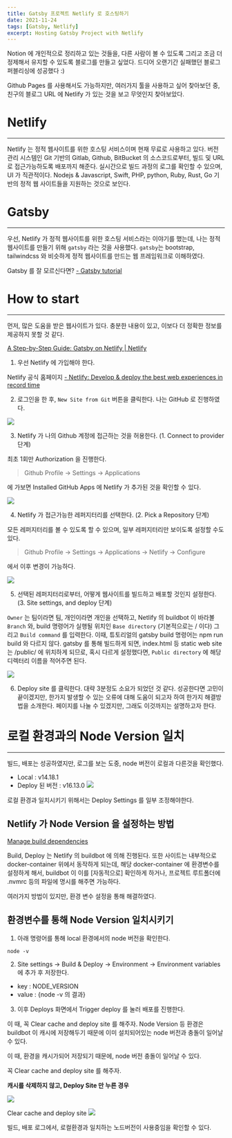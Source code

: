 ```yaml
---
title: Gatsby 프로젝트 Netlify 로 호스팅하기
date: 2021-11-24
tags: [Gatsby, Netlify]
excerpt: Hosting Gatsby Project with Netlify
---
```


Notion 에 개인적으로 정리하고 있는 것들을, 다른 사람이 볼 수 있도록 그리고 조금 더 정제해서 유지할 수 있도록 블로그를 만들고 싶었다. 드디어 오랜기간 실패했던 블로그 퍼블리싱에 성공했다 :)

Github Pages 를 사용해서도 가능하지만, 여러가지 툴을 사용하고 싶어 찾아보던 중, 친구의 블로그 URL 에 Netlify 가 있는 것을 보고 무엇인지 찾아보았다.

# Netlify

---

Netlify 는 정적 웹사이트를 위한 호스팅 서비스이며 현재 무료로 사용하고 있다. 버전 관리 시스템인 Git 기반의 Gitlab, Github, BitBucket 의 소스코드로부터, 빌드 및 URL 로 접근가능하도록 배포까지 해준다. 실시간으로 빌드 과정의 로그를 확인할 수 있으며, UI 가 직관적이다. Nodejs & Javascript, Swift, PHP, python, Ruby, Rust, Go 기반의 정적 웹 사이트들을 지원하는 것으로 보인다.

# Gatsby

---

우선, Netlify 가 정적 웹사이트를 위한 호스팅 서비스라는 이야기를 했는데, 나는 정적 웹사이트를 만들기 위해 `gatsby` 라는 것을 사용했다. `gatsby`는 bootstrap, tailwindcss 와 비슷하게 정적 웹사이트를 만드는 웹 프레임워크로 이해하였다.

Gatsby 를 잘 모르신다면? [- Gatsby tutorial](https://github.com/gatsbyjs/gatsby-starter-blog)

# How to start

---

먼저, 많은 도움을 받은 웹사이트가 있다. 충분한 내용이 있고, 이보다 더 정확한 정보를 제공하지 못할 것 같다.

[A Step-by-Step Guide: Gatsby on Netlify | Netlify](https://www.netlify.com/blog/2016/02/24/a-step-by-step-guide-gatsby-on-netlify/)

1. 우선 Netlify 에 가입해야 한다.

Netlify 공식 홈페이지 [- Netlify: Develop & deploy the best web experiences in record time](https://www.netlify.com/)

2. 로그인을 한 후, `New Site from Git` 버튼을 클릭한다. 나는 GitHub 로 진행하였다.

![](../images/netlify-git-providers.png)

3. Netlify 가 나의 Github 계정에 접근하는 것을 허용한다.
   (1. Connect to provider 단계)

최초 1회만 Authorization 을 진행한다.

> Github Profile → Settings → Applications

에 가보면 Installed GitHub Apps 에 Netlify 가 추가된 것을 확인할 수 있다.

![](../images/github-applications.png)

4. Netlify 가 접근가능한 레퍼지터리를 선택한다.
   (2. Pick a Repository 단계)

모든 레퍼지터리를 볼 수 있도록 할 수 있으며, 일부 레퍼지터리만 보이도록 설정할 수도 있다.

> Github Profile → Settings → Applications → Netlify → Configure

에서 이후 변경이 가능하다.

![](../images/select-repository.png)

5. 선택된 레퍼지터리로부터, 어떻게 웹사이트를 빌드하고 배포할 것인지 설정한다.  
   (3. Site settings, and deploy 단계)

`Owner` 는 팀이라면 팀, 개인이라면 개인을 선택하고, Netlify 의 buildbot 이 바라볼 `Branch` 와, build 명령어가 실행될 위치인 `Base directory` (기본적으로는 / 이다) 그리고 `Build command` 를 입력한다. 이때, 튜토리얼의 gatsby build 명령어는 npm run build 와 다르지 않다. gatsby 를 통해 빌드하게 되면, index.html 등 static web site 는 /public/ 에 위치하게 되므로, 혹시 다르게 설정했다면, `Public directory` 에 해당 디렉터리 이름을 적어주면 된다.

![](../images/site-settings.png)

6. Deploy site 를 클릭한다.
   대략 3분정도 소요가 되었던 것 같다. 성공한다면 고민이 끝이겠지만, 한가지 발생할 수 있는 오류에 대해 도움이 되고자 하여 한가지 해결방법을 소개한다. 페이지를 나눌 수 있겠지만, 그래도 이것까지는 설명하고자 한다.

# 로컬 환경과의 Node Version 일치

---

빌드, 배포는 성공하였지만, 로그를 보는 도중, node 버전이 로컬과 다른것을 확인했다.

- Local : v14.18.1
- Deploy 된 버전 : v16.13.0
  ![](../images/node-version-before.png)

로컬 환경과 일치시키기 위해서는 Deploy Settings 를 일부 조정해야한다.

## Netlify 가 Node Version 을 설정하는 방법

[Manage build dependencies](https://docs.netlify.com/configure-builds/manage-dependencies/)

Build, Deploy 는 Netlify 의 buildbot 에 의해 진행된다. 또한 사이트는 내부적으로 docker-container 위에서 동작하게 되는데, 해당 docker-container 에 환경변수를 설정하게 해서, buildbot 이 이를 [자동적으로] 확인하게 하거나, 프로젝트 루트폴더에 .nvmrc 등의 파일에 명시를 해주면 가능하다.

여러가지 방법이 있지만, 환경 변수 설정을 통해 해결하였다.

## 환경변수를 통해 Node Version 일치시키기

1. 아래 명령어를 통해 local 환경에서의 node 버전을 확인한다.

```shell
node -v
```

2. Site settings → Build & Deploy → Environment → Environment variables 에 추가 후 저장한다.

- key : NODE_VERSION
- value : {node -v 의 결과}

3. 이후 Deploys 화면에서 Trigger deploy 를 눌러 배포를 진행한다.

이 때, 꼭 Clear cache and deploy site 를 해주자.
Node Version 등 환경은 buildbot 이 캐시에 저장해두기 때문에 이미 설치되어있는 node 버전과 충돌이 일어날 수 있다.

이 때, 환경을 캐시가되어 저장되기 때문에, node 버전 충돌이 일어날 수 있다.

꼭 Clear cache and deploy site 를 해주자.

**캐시를 삭제하지 않고, Deploy Site 만 누른 경우**

![](../images/without-cache-clean.png)

Clear cache and deploy site
![](../images/node-version-after.png)

빌드, 배포 로그에서, 로컬환경과 일치하는 노드버전이 사용중임을 확인할 수 있다.
